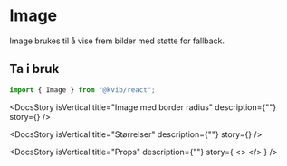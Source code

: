
<Meta of={ImageStories} />

<DocsContainer>

# Image

Image brukes til å vise frem bilder med støtte for fallback.

## Ta i bruk

```jsx
import { Image } from "@kvib/react";
```

<Feedback component="Image" />

<DocsStory
  isVertical
  title="Image med border radius"
  description={""}
  story={<Canvas of={ImageStories.ImageBorderRadius} sourceState="hidden" />}
/>


<DocsStory
  isVertical
  title="Størrelser"
  description={""}
  story={<Canvas of={ImageStories.ImageSizes} sourceState="hidden" />}
/>

<DocsStory
  isVertical
  title="Props"
  description={""}
  story={
    <>
      <Canvas of={ImageStories.Preview} />
      <Controls of={ImageStories.Preview} />
    </>
  }
/>

</DocsContainer>
